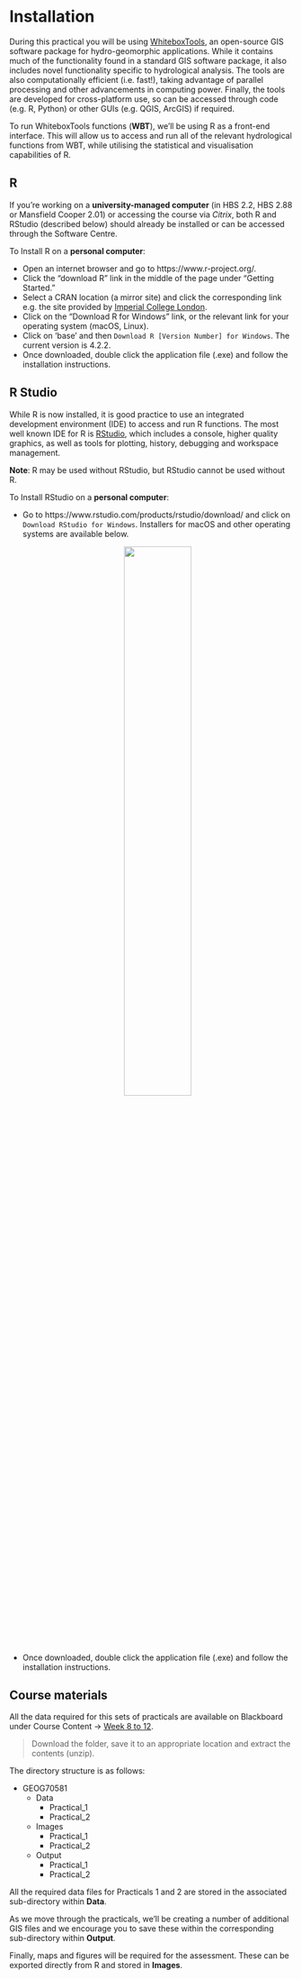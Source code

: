 # Installation {#Installation}

During this practical you will be using [WhiteboxTools](https://jblindsay.github.io/wbt_book/intro.html), an open-source GIS software package for hydro-geomorphic applications. While it contains much of the functionality found in a standard GIS software package, it also includes novel functionality specific to hydrological analysis. The tools are also computationally efficient (i.e. fast!), taking advantage of parallel processing and other advancements in computing power. Finally, the tools are developed for cross-platform use, so can be accessed through code (e.g. R, Python) or other GUIs (e.g. QGIS, ArcGIS) if required. 

To run WhiteboxTools functions (**WBT**), we'll be using R as a front-end interface. This will allow us to access and run all of the relevant hydrological functions from WBT, while utilising the statistical and visualisation capabilities of R. 

## R

If you're working on a **university-managed computer** (in HBS 2.2, HBS 2.88 or Mansfield Cooper 2.01) or accessing the course via *Citrix*, both R and RStudio (described below) should already be installed or can be accessed through the Software Centre. 

To Install R on a **personal computer**:

- Open an internet browser and go to https://www.r-project.org/.
- Click the "download R" link in the middle of the page under "Getting Started."
- Select a CRAN location (a mirror site) and click the corresponding link e.g. the site provided by [Imperial College London](https://cran.ma.imperial.ac.uk/).
- Click on the "Download R for Windows" link, or the relevant link for your operating system (macOS, Linux). 
- Click on 'base' and then `Download R [Version Number] for Windows`. The current version is 4.2.2. 
- Once downloaded, double click the application file (.exe) and follow the installation instructions.

## R Studio

While R is now installed, it is good practice to use an integrated development environment (IDE) to access and run R functions. The most well known IDE for R is [RStudio](https://www.rstudio.com/), which includes a console, higher quality graphics, as well as tools for plotting, history, debugging and workspace management.

**Note**: R may be used without RStudio, but RStudio cannot be used without R. 

To Install RStudio on a **personal computer**:

- Go to https://www.rstudio.com/products/rstudio/download/ and click on `Download RStudio for Windows`. Installers for macOS and other operating systems are available below.
<p align="center">
![](figures/Using-R/download_RStudio.png){width=50%}
</p>

- Once downloaded, double click the application file (.exe) and follow the installation instructions.

## Course materials {#materials}

All the data required for this sets of practicals are available on Blackboard under Course Content → [Week 8 to 12](https://online.manchester.ac.uk/webapps/blackboard/content/listContentEditable.jsp?content_id=_14414662_1&course_id=_74713_1&content_id=_14414667_1).

> Download the folder, save it to an appropriate location and extract the contents (unzip). 

The directory structure is as follows:

- GEOG70581
    - Data 
        - Practical_1
        - Practical_2
    - Images 
        - Practical_1
        - Practical_2
    - Output
        - Practical_1
        - Practical_2
    
All the required data files for Practicals 1 and 2 are stored in the associated sub-directory within **Data**. 

As we move through the practicals, we'll be creating a number of additional GIS files and we encourage you to save these within the corresponding sub-directory within **Output**. 

Finally, maps and figures will be required for the assessment. These can be exported directly from R and stored in **Images**. 
